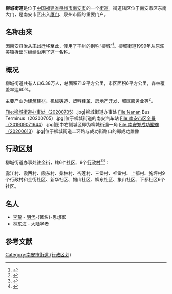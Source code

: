 {{中国乡级行政区
| 行政区全称 = 柳城街道
| 景观照片文件名 =
| 景观照片描述 =
| 汉语拼音 = 
| 上级行政区 = [[福建省|福建省]][[南安市|南安市]]
| 行政区类别 = [[街道_(行政区划)|街道]]
| 行政区划代码 = 350583002
| 地理坐标 = 
| 总面积 = 
| 户籍人口 =
| 户籍人口年份 =
| 常住人口 = 
| 常住人口年份 = 
| 人口密度 = 
| 领导人职务1 =
| 领导人姓名1 =
| 领导人职务2 =
| 领导人姓名2 =
| 行政区划 = 6个[[社区|社区]]、9个[[行政村|行政村]]
| 官方网站 =
| 政府驻地 = 
| 邮政编码 =
| 毗邻行政区 = 
| 位置图文件名 =File:位于西溪南岸的南安市区（20200614000）.jpg 
| 位置图描述 =位于西溪南岸的柳城街道 
}}
'''柳城街道'''是位于[[中华人民共和国|中国]][[福建省|福建省]][[泉州市|泉州市]][[南安市|南安市]]的一个[[街道办事处|街道]]。街道辖区位于南安市区东南大门，是南安市区出入[[厦门市|厦门]]、泉州市區的重要门户。

== 名称由来 ==
因南安县治从[[丰州镇_(南安市)|丰州]]迁移至此，使用了丰州的别称“柳城”<ref> {{cite web |url=http://www.nanan.com/cg/news/6/2002124153036.htm |title=你知道“溪美”地名的由来吗？ |accessdate=2008-04-15 |date=2002-12-04 |language=zh-hans |deadurl=yes |archiveurl=https://web.archive.org/web/20050313100946/http://www.nanan.com/cg/news/6/2002124153036.htm |archivedate=2005-03-13 }}</ref>。柳城街道1999年从原溪美镇拆出时继续沿用了这一名称。

== 概况 ==
柳城街道共有人口6.38万人，总面积71.9平方公里，市区面积6平方公里，森林覆盖率达60%。

主要产业为[[建筑|建筑]][[建材|建材]]、机械[[铸造|铸造]]、塑料[[鞋革|鞋革]]、[[房地产开发|房地产开发]]、城区[[服务业|服务业]]等<ref> {{cite web |url=http://www.fj.xinhuanet.com/dszx/2005-10/25/content_5424376.htm |title=乡镇概况 |accessdate=2008-04-15 |date=2005-10-25 |publisher=新华网南安在线 |language=zh-hans |deadurl=yes |archiveurl=https://web.archive.org/web/20070811180025/http://www.fj.xinhuanet.com/dszx/2005-10/25/content_5424376.htm |archivedate=2007-08-11 }}</ref>。<gallery widths="140" heights="140">
File:柳城街道办事处（20200705）.jpg|柳城街道办事处
File:Nanan Bus Terminus（20200705）.jpg|位于柳城街道的南安汽车站
File:南安市区全景（201909071644）.jpg|图中右侧城区即为柳城街道一角
File:南安郑成功塑像（20200613）.jpg|位于柳城街道二环路与成功街路口的郑成功雕像
</gallery>

== 行政区划 ==
柳城街道办事处驻金街，辖6个[[社区|社区]]、9个[[行政村|行政村]]<ref>{{cite web |url=http://xzqh.org/quhua/35fj/0583na.htm |title=南安市 |accessdate=2008-04-15 |publisher=行政区划网站 |language=zh-hans |archive-date=2008-03-14 |archive-url=https://web.archive.org/web/20080314165902/http://www.xzqh.org/quhua/35fj/0583na.htm |dead-url=no }}</ref><ref>{{Cite web|title=柳城街道-乡镇街道概况-走进南安-南安市人民政府|url=http://www.nanan.gov.cn/zjna/xzjdgk/lc/|accessdate=2020-10-22|work=www.nanan.gov.cn|archive-date=2020-10-23|archive-url=https://web.archive.org/web/20201023135204/http://www.nanan.gov.cn/zjna/xzjdgk/lc/|dead-url=no}}</ref>：

露江村、霞西村、霞东村、桑林村、杏莲村、三堡村、祥堂村、上都村、施坪村9个行政村和金街社区、新华社区、帽山社区、柳东社区、象山社区、下都社区6个社区。

== 名人 ==
* [[李贽|李贽]] - [[明代|明代]]-{著名}-思想家
* [[林东海_(1937年)|林东海]] - 大陆学者

==参考文献==
<div class="references-small">
<references />
</div>
{{南安市行政区划}}
[[Category:南安市街道_(行政区划)|Category:南安市街道 (行政区划)]]